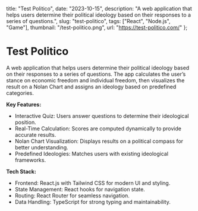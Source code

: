   title: "Test Politico",
  date: "2023-10-15",
  description:
    "A web application that helps users determine their political ideology based on their responses to a series of questions.",
  slug: "test-politico",
  tags: ["React", "Node.js", "Game"],
  thumbnail: "/test-politico.png",
  url: "https://test-politico.com/"
};

# Test Politico

A web application that helps users determine their political ideology based on their responses to a series of questions.
The app calculates the user’s stance on economic freedom and individual freedom, then visualizes the result on a Nolan Chart
and assigns an ideology based on predefined categories.

**Key Features:**

- Interactive Quiz: Users answer questions to determine their ideological position.
- Real-Time Calculation: Scores are computed dynamically to provide accurate results.
- Nolan Chart Visualization: Displays results on a political compass for better understanding.
- Predefined Ideologies: Matches users with existing ideological frameworks.

**Tech Stack:**

- Frontend: React.js with Tailwind CSS for modern UI and styling.
- State Management: React hooks for navigation state.
- Routing: React Router for seamless navigation.
- Data Handling: TypeScript for strong typing and maintainability.
